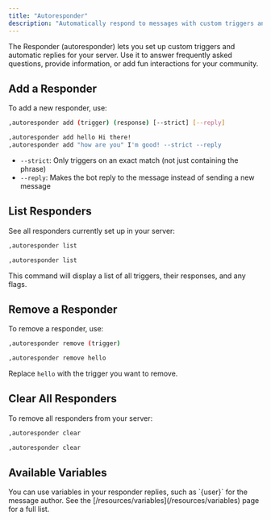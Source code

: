 ```yaml
---
title: "Autoresponder"
description: "Automatically respond to messages with custom triggers and replies in Greed"
---
```


The Responder (autoresponder) lets you set up custom triggers and automatic replies for your server. Use it to answer frequently asked questions, provide information, or add fun interactions for your community.

## Add a Responder

To add a new responder, use:

<CodeGroup>

```bash Syntax
,autoresponder add (trigger) (response) [--strict] [--reply]
```

```bash Example
,autoresponder add hello Hi there!
,autoresponder add "how are you" I'm good! --strict --reply
```

</CodeGroup>

- `--strict`: Only triggers on an exact match (not just containing the phrase)
- `--reply`: Makes the bot reply to the message instead of sending a new message

## List Responders

See all responders currently set up in your server:

<CodeGroup>

```bash Syntax
,autoresponder list
```

```bash Example
,autoresponder list
```

</CodeGroup>

This command will display a list of all triggers, their responses, and any flags.

## Remove a Responder

To remove a responder, use:

<CodeGroup>

```bash Syntax
,autoresponder remove (trigger)
```

```bash Example
,autoresponder remove hello
```

</CodeGroup>

Replace `hello` with the trigger you want to remove.

## Clear All Responders

To remove all responders from your server:

<CodeGroup>

```bash Syntax
,autoresponder clear
```

```bash Example
,autoresponder clear
```

</CodeGroup>

## Available Variables

<Note>
You can use variables in your responder replies, such as `{user}` for the message author. See the [/resources/variables](/resources/variables) page for a full list.
</Note>
